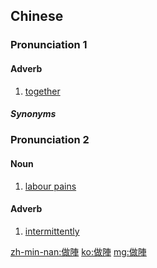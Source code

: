 {{also|做阵}}
==Chinese==
{{zh-forms|s=做阵}}

===Pronunciation 1===
{{zh-pron
|mn=xm,qz,tp:chòe-tīn/kh:chò-tīn
|cat=adv
}}

====Adverb====
{{zh-adv}}

# {{lb|zh|Min Nan}} [[together]]

=====Synonyms=====
{{zh-dial|一起}}

===Pronunciation 2===
{{zh-pron
|mn=xm,qz,tp:chòe-chūn/zz,kh:chò-chūn
|cat=n,adv
}}

====Noun====
{{zh-noun}}

# {{lb|zh|Min Nan}} [[labour pain]]s
{{attention|nan|verb or noun?}}

====Adverb====
{{zh-adv}}

# {{lb|zh|Zhangzhou|_|Min Nan}} [[intermittently]]

[[zh-min-nan:做陣]]
[[ko:做陣]]
[[mg:做陣]]